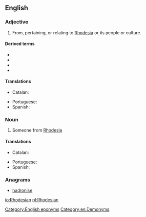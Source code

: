 ==English==

===Adjective===
{{en-adj|-}}

# From, pertaining, or relating to [[Rhodesia]] or its people or culture.

====Derived terms====
* {{l|en|Rhodesian Ridgeback}}
* {{l|en|Rhodesian fever}}
* {{l|en|Rhodesian redwater fever}}
* {{l|en|Rhodesian man}}

====Translations====
{{trans-top|from Rhodesia}}
* Catalan: {{t+|ca|rhodesià|m}}
{{trans-mid}}
* Portuguese: {{t+|pt|rodesiano}}
* Spanish: {{t+|es|rodesiano|m}}
{{trans-bottom}}

===Noun===
{{en-noun}}

# Someone from [[Rhodesia]]

====Translations====
{{trans-top|Someone from Rhodesia}}
* Catalan: {{t+|ca|rhodesià|m}}
{{trans-mid}}
* Portuguese: {{t+|pt|rodesiano|m}}
* Spanish: {{t+|es|rodesiano|m}}
{{trans-bottom}}

===Anagrams===
* [[hadronise#English|hadronise]]

[[Category:English eponyms]]
[[Category:en:Demonyms]]

[[io:Rhodesian]]
[[pl:Rhodesian]]